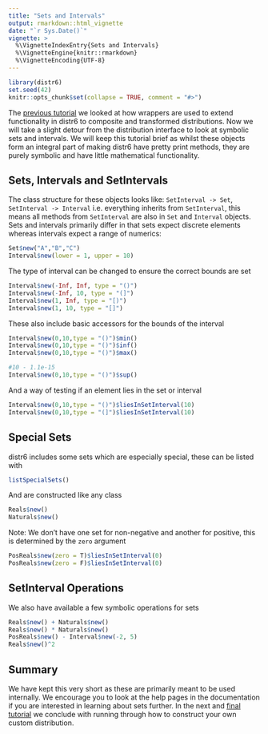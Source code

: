 ```yaml
---
title: "Sets and Intervals"
output: rmarkdown::html_vignette
date: "`r Sys.Date()`"
vignette: >
  %\VignetteIndexEntry{Sets and Intervals}
  %\VignetteEngine{knitr::rmarkdown}
  %\VignetteEncoding{UTF-8}
---
```


```r
library(distr6)
set.seed(42)
knitr::opts_chunk$set(collapse = TRUE, comment = "#>")
```

The [previous tutorial](https://alan-turing-institute.github.io/distr6/articles/webs/wrappers.html) we looked at how wrappers are used to extend functionality in distr6 to composite and transformed distributions. Now we will take a slight detour from the distribution interface to look at symbolic sets and intervals. We will keep this tutorial brief as whilst these objects form an integral part of making distr6 have pretty print methods, they are purely symbolic and have little mathematical functionality.

## Sets, Intervals and SetIntervals

The class structure for these objects looks like: `SetInterval -> Set`, `SetInterval -> Interval` i.e. everything inherits from `SetInterval`, this means all methods from `SetInterval` are also in `Set` and `Interval` objects. Sets and intervals primarily differ in that sets expect discrete elements whereas intervals expect a range of numerics:

```r
Set$new("A","B","C")
Interval$new(lower = 1, upper = 10)
```

The type of interval can be changed to ensure the correct bounds are set
```r
Interval$new(-Inf, Inf, type = "()")
Interval$new(-Inf, 10, type = "(]")
Interval$new(1, Inf, type = "[)")
Interval$new(1, 10, type = "[]")
```

These also include basic accessors for the bounds of the interval
```r
Interval$new(0,10,type = "()")$min()
Interval$new(0,10,type = "()")$inf()
Interval$new(0,10,type = "()")$max()

#10 - 1.1e-15
Interval$new(0,10,type = "()")$sup()
```

And a way of testing if an element lies in the set or interval
```r
Interval$new(0,10,type = "()")$liesInSetInterval(10)
Interval$new(0,10,type = "(]")$liesInSetInterval(10)
```

## Special Sets

distr6 includes some sets which are especially special, these can be listed with
```r
listSpecialSets()
```

And are constructed like any class
```r
Reals$new()
Naturals$new()
```

Note: We don't have one set for non-negative and another for positive, this is determined by the `zero` argument
```r
PosReals$new(zero = T)$liesInSetInterval(0)
PosReals$new(zero = F)$liesInSetInterval(0)
```

## SetInterval Operations

We also have available a few symbolic operations for sets
```r
Reals$new() + Naturals$new()
Reals$new() * Naturals$new()
PosReals$new() - Interval$new(-2, 5)
Reals$new()^2
```

## Summary

We have kept this very short as these are primarily meant to be used internally. We encourage you to look at the help pages in the documentation if you are interested in learning about sets further. In the next and [final tutorial](https://alan-turing-institute.github.io/distr6/articles/webs/custom_distributions.html) we conclude with running through how to construct your own custom distribution.
